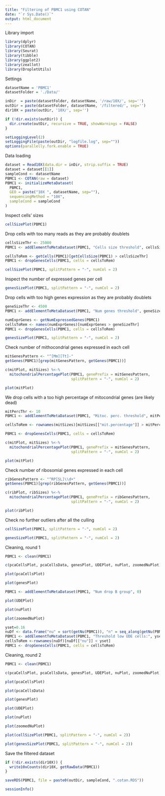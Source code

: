 ```yaml
---
title: "Filtering of PBMC1 using COTAN"
date: "`r Sys.Date()`"
output: html_document
---
```


Library import

```r
library(dplyr)
library(COTAN)
library(Seurat)
library(tibble)
library(ggplot2)
library(zeallot)
library(DropletUtils)
```

Settings

```r
datasetName = 'PBMC1'
datasetFolder = './Data/'

inDir  = paste(datasetFolder, datasetName, '/raw/10X/', sep='')
outDir = paste(datasetFolder, datasetName, '/filtered/', sep='')
dir10X = paste(outDir, '10X/', sep='')

if (!dir.exists(outDir)) {
  dir.create(outDir, recursive = TRUE, showWarnings = FALSE)
}

setLoggingLevel(2)
setLoggingFile(paste(outDir, "logfile.log", sep=""))
options(parallelly.fork.enable = TRUE)
```

Data loading

```r
dataset = Read10X(data.dir = inDir, strip.suffix = TRUE)
dataset = dataset[[1]]
sampleCond <- datasetName
PBMC1 <- COTAN(raw = dataset)
PBMC1 <- initializeMetaDataset(
  PBMC1,
  GEO = paste("10X ", datasetName, sep=""),
  sequencingMethod = "10X",
  sampleCond = sampleCond
)
```

Inspect cells' sizes

```r
cellSizePlot(PBMC1)
```

Drop cells with too many reads as they are probably doublets

```r
cellsSizeThr <- 25000
PBMC1 <- addElementToMetaDataset(PBMC1, "Cells size threshold", cellsSizeThr)

cellsToRem <- getCells(PBMC1)[getCellsSize(PBMC1) > cellsSizeThr]
PBMC1 <- dropGenesCells(PBMC1, cells = cellsToRem)

cellSizePlot(PBMC1, splitPattern = "-", numCol = 2)
```

Inspect the number of expressed genes per cell

```r
genesSizePlot(PBMC1, splitPattern = "-", numCol = 2)
```

Drop cells with too high genes expression as they are probably doublets

```r
geneSizeThr <- 4500
PBMC1 <- addElementToMetaDataset(PBMC1, "Num genes threshold", geneSizeThr)

numExprGenes <- getNumExpressedGenes(PBMC1)
cellsToRem <- names(numExprGenes)[numExprGenes > geneSizeThr]
PBMC1 <- dropGenesCells(PBMC1, cells = cellsToRem)

genesSizePlot(PBMC1, splitPattern = "-", numCol = 2)
```

Check number of mithocondrial genes expressed in each cell

```r
mitGenesPattern <- "^[Mm][Tt]-"
getGenes(PBMC1)[grep(mitGenesPattern, getGenes(PBMC1))]
```

```r
c(mitPlot, mitSizes) %<-%
  mitochondrialPercentagePlot(PBMC1, genePrefix = mitGenesPattern,
                              splitPattern = "-", numCol = 2)

plot(mitPlot)
```

We drop cells with a too high percentage of mitocondrial genes (are likely dead)

```r
mitPercThr <- 10
PBMC1 <- addElementToMetaDataset(PBMC1, "Mitoc. perc. threshold", mitPercThr)

cellsToRem <- rownames(mitSizes)[mitSizes[["mit.percentage"]] > mitPercThr]

PBMC1 <- dropGenesCells(PBMC1, cells = cellsToRem)

c(mitPlot, mitSizes) %<-%
  mitochondrialPercentagePlot(PBMC1, genePrefix = mitGenesPattern,
                              splitPattern = "-", numCol = 2)

plot(mitPlot)
```

Check number of ribosomial genes expressed in each cell

```r
ribGenesPattern <- "^RP[SL]\\d+"
getGenes(PBMC1)[grep(ribGenesPattern, getGenes(PBMC1))]
```

```r
c(ribPlot, ribSizes) %<-%
  mitochondrialPercentagePlot(PBMC1, genePrefix = ribGenesPattern,
                              splitPattern = "-", numCol = 2)

plot(ribPlot)
```

Check no further outliers after all the culling

```r
cellSizePlot(PBMC1, splitPattern = "-", numCol = 2)
```

```r
genesSizePlot(PBMC1, splitPattern = "-", numCol = 2)
```

Cleaning, round 1

```r
PBMC1 <- clean(PBMC1)

c(pcaCellsPlot, pcaCellsData, genesPlot, UDEPlot, nuPlot, zoomedNuPlot) %<-% cleanPlots(PBMC1)

plot(pcaCellsPlot)
```

```r
plot(genesPlot)
```

```r
PBMC1 <- addElementToMetaDataset(PBMC1, "Num drop B group", 0)
```

```r
plot(UDEPlot)
```

```r
plot(nuPlot)
```

```r
plot(zoomedNuPlot)  
```

```r
yset=0.16
nuDf <- data.frame("nu" = sort(getNu(PBMC1)), "n" = seq_along(getNu(PBMC1)))
PBMC1 <- addElementToMetaDataset(PBMC1, "Threshold low UDE cells:", yset)
cellsToRem <-rownames(nuDf)[nuDf[["nu"]] < yset]
PBMC1 <- dropGenesCells(PBMC1, cells = cellsToRem)
```

Cleaning, round 2

```r
PBMC1 <- clean(PBMC1)

c(pcaCellsPlot, pcaCellsData, genesPlot, UDEPlot, nuPlot, zoomedNuPlot) %<-% cleanPlots(PBMC1)

plot(pcaCellsPlot)
```

```r
plot(pcaCellsData)
```

```r
plot(genesPlot)
```

```r
plot(UDEPlot)
```

```r
plot(nuPlot)
```

```r
plot(zoomedNuPlot)
```

```r
plot(cellSizePlot(PBMC1, splitPattern = "-", numCol = 2))
```

```r
plot(genesSizePlot(PBMC1, splitPattern = "-", numCol = 2))
```

Save the filtered dataset

```r
if (!dir.exists(dir10X)) {
  write10xCounts(dir10X, getRawData(PBMC1))
}
```

```r
saveRDS(PBMC1, file = paste0(outDir, sampleCond, ".cotan.RDS"))
```

```r
sessionInfo()
```
